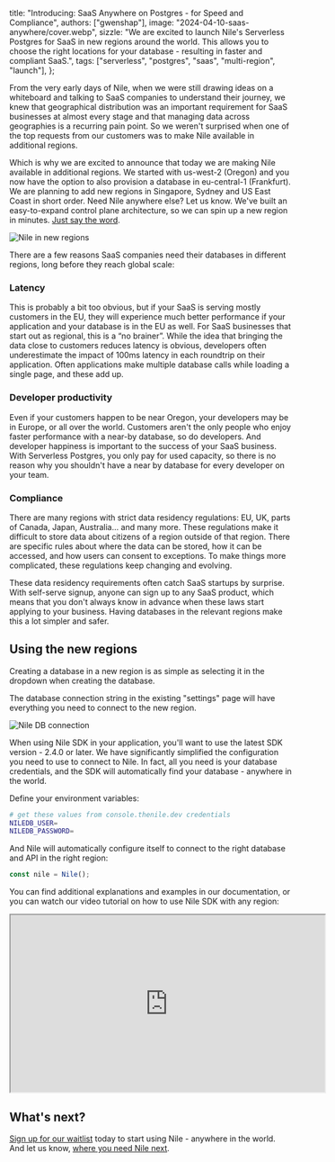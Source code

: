   title: "Introducing: SaaS Anywhere on Postgres - for Speed and Compliance",
  authors: ["gwenshap"],
  image: "2024-04-10-saas-anywhere/cover.webp",
  sizzle:
    "We are excited to launch Nile's Serverless Postgres for SaaS in new regions around the world. This allows you to choose the right locations for your database - resulting in faster and compliant SaaS.",
  tags: ["serverless", "postgres", "saas", "multi-region", "launch"],
};

From the very early days of Nile, when we were still drawing ideas on a whiteboard and talking to SaaS companies to understand their
journey, we knew that geographical distribution was an important requirement for SaaS businesses at almost every stage and that
managing data across geographies is a recurring pain point.
So we weren't surprised when one of the top requests from our customers was to make Nile available in additional regions.

Which is why we are excited to announce that today we are making Nile available in additional regions.
We started with us-west-2 (Oregon) and you now have the option to also provision a database
in eu-central-1 (Frankfurt). We are planning to add new regions in Singapore, Sydney and US East Coast in short order.
Need Nile anywhere else? Let us know. We've built an easy-to-expand control plane architecture, so we can spin up a new region
in minutes. [Just say the word](https://github.com/orgs/niledatabase/discussions/158).

![Nile in new regions](2024-04-10-saas-anywhere/regions.png)

There are a few reasons SaaS companies need their databases in different regions, long before they reach global scale:

### Latency

This is probably a bit too obvious, but if your SaaS is serving mostly customers in the EU, they will experience much better
performance if your application and your database is in the EU as well. For SaaS businesses that start out as regional, this is a
“no brainer”. While the idea that bringing the data close to customers reduces latency is obvious, developers
often underestimate the impact of 100ms latency in each roundtrip on their application. Often applications make multiple database
calls while loading a single page, and these add up.

### Developer productivity

Even if your customers happen to be near Oregon, your developers may be in Europe, or all over the world.
Customers aren't the only people who enjoy faster performance with a near-by database, so do developers.
And developer happiness is important to the success of your SaaS business.
With Serverless Postgres, you only pay for used capacity, so there is no reason why you shouldn't have a near by database
for every developer on your team.

### Compliance

There are many regions with strict data residency regulations: EU, UK, parts of Canada, Japan, Australia... and many more.
These regulations make it difficult to store data about citizens of a region outside of that region. There are specific rules about
where the data can be stored, how it can be accessed, and how users can consent to exceptions.
To make things more complicated, these regulations keep changing and evolving.

These data residency requirements often catch SaaS startups by surprise. With self-serve signup, anyone can sign up to any SaaS product,
which means that you don't always know in advance when these laws start applying to your business.
Having databases in the relevant regions make this a lot simpler and safer.

## Using the new regions

Creating a database in a new region is as simple as selecting it in the dropdown when creating the database.

The database connection string in the existing "settings" page will have everything you need to connect to the new region.

![Nile DB connection](2024-04-10-saas-anywhere/settings.png)

When using Nile SDK in your application, you'll want to use the latest SDK version - 2.4.0 or later.
We have significantly simplified the configuration you need to use to connect to Nile.
In fact, all you need is your database credentials, and the SDK will automatically find your database - anywhere in the world.

Define your environment variables:

```bash
# get these values from console.thenile.dev credentials
NILEDB_USER=
NILEDB_PASSWORD=
```

And Nile will automatically configure itself to connect to the right database and API in the right region:

```javascript
const nile = Nile();
```

You can find additional explanations and examples in our documentation, or you can watch our video tutorial on how to use Nile SDK with any region:

<iframe
  width="560"
  height="315"
  src="https://www.youtube.com/embed/hs9J17R6llA?si=Z6DLNwupsgcQbBuy"
  title="YouTube video player - showing how to use Nile SDK with any region"
  allow="accelerometer; autoplay; clipboard-write; encrypted-media; gyroscope; picture-in-picture; web-share"
  allowFullScreen
></iframe>

## What's next?

[Sign up for our waitlist](https://thenile.dev) today to start using Nile - anywhere in the world.
And let us know, [where you need Nile next](https://github.com/orgs/niledatabase/discussions/158).

